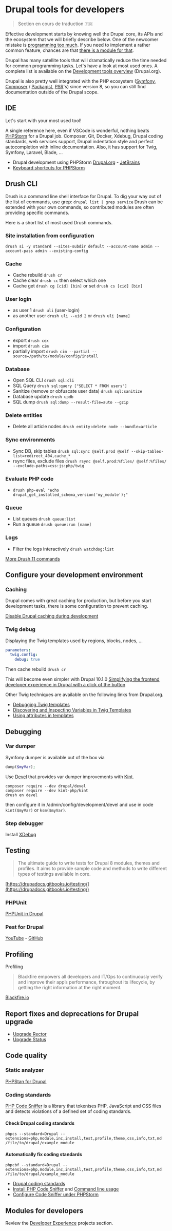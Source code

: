 # Drupal tools for developers

> Section en cours de traduction 🇫🇷

Effective development starts by knowing well the Drupal core, its APIs and the ecosystem that we will briefly describe below. One of the newcomer mistake is [programming too much](https://books.google.be/books?id=JrW9CgAAQBAJ&pg=PA73&lpg=PA73#v=onepage&q&f=false). If you need to implement a rather common feature, chances are that [there is a module for that](/build/modules-themes-distributions).

Drupal has many satellite tools that will dramatically reduce the time needed for common programming tasks. 
Let's have a look at most used ones. A complete list is available on the [Development tools overview](https://www.drupal.org/docs/develop/development-tools/development-tools-overview) (Drupal.org).

Drupal is also pretty well integrated with the PHP ecosystem ([Symfony](https://symfony.com/), [Composer](https://getcomposer.org/) / [Packagist](https://packagist.org/), [PSR](http://www.php-fig.org/psr/)'s) since version 8, so you can still find documentation outside of the Drupal scope.

## IDE

Let's start with your most used tool!

A single reference here, even if VSCode is wonderful, nothing beats [PHPStorm](https://www.jetbrains.com/phpstorm/) for a Drupal job.
Composer, Git, Docker, Xdebug, Drupal coding standards, web services support, Drupal indentation style
and perfect autocompletion with inline documentation. Also, it has support for Twig, Symfony, Laravel, Blade, ...

- Drupal development using PHPStorm [Drupal.org](https://www.drupal.org/docs/develop/development-tools/configuring-phpstorm) - [JetBrains](https://www.jetbrains.com/help/phpstorm/drupal-support.html)
- [Keyboard shortcuts for PHPStorm](https://www.jetbrains.com/help/phpstorm/mastering-keyboard-shortcuts.html)

## Drush CLI

Drush is a command line shell interface for Drupal.
To dig your way out of the list of commands, use grep: `drupal list | grep service`
Drush can be extended with your own commands, so contributed modules are often providing specific commands.

Here is a short list of most used Drush commands.

### Site installation from configuration

`drush si -y standard --sites-subdir default --account-name admin --account-pass admin --existing-config `

### Cache

- Cache rebuild `drush cr`
- Cache clear `drush cc` then select which one
- Cache get `drush cg [cid] [bin]` or set `drush cs [cid] [bin]`

### User login

- as user 1 `drush uli` (user-login)
- as another user `drush uli --uid 2` or `drush uli [name]`

### Configuration

- export `drush cex`
- import `drush cim`
- partially import `drush cim --partial --source=/path/to/module/config/install`

### Database

- Open SQL CLI `drush sql:cli`
- SQL Query `drush sql:query ["SELECT * FROM users"]`
- Sanitize (remove or obfuscate user data) `drush sql:sanitize`
- Database update `drush updb`
- SQL dump `drush sql:dump --result-file=auto --gzip`

### Delete entities

- Delete all article nodes `drush entity:delete node --bundle=article` 

### Sync environments

- Sync DB, skip tables `drush sql:sync @self.prod @self --skip-tables-list=redirect_404,cache_*`
- rsync files, exclude files `drush rsync @self.prod:%files/ @self:%files/ --exclude-paths=css:js:php/twig`

### Evaluate PHP code

- `drush php-eval "echo drupal_get_installed_schema_version('my_module');"`

### Queue

- List queues `drush queue:list`
- Run a queue `drush queue:run [name]`

### Logs

- Filter the logs interactively `drush watchdog:list`

[More Drush 11 commands](https://www.drush.org/11.x/commands/all/)

## Configure your development environment

### Caching

Drupal comes with great caching for production, but before you start development tasks, there is some configuration to prevent caching.

[Disable Drupal caching during development](https://www.drupal.org/node/2598914)

### Twig debug

Displaying the Twig templates used by regions, blocks, nodes, ...

```yaml filename="development.services.yml"
parameters:
  twig.config:
    debug: true
```

Then cache rebuild
`drush cr`

This will become even simpler with Drupal 10.1.0
[Simplifying the frontend developer experience in Drupal with a click of the button](https://mglaman.dev/blog/simplifying-frontend-developer-experience-drupal-click-button)

Other Twig techniques are available on the following links from Drupal.org.

*   [Debugging Twig templates](https://www.drupal.org/docs/8/theming/twig/debugging-twig-templates)
*   [Discovering and Inspecting Variables in Twig Templates](https://www.drupal.org/docs/8/theming/twig/discovering-and-inspecting-variables-in-twig-templates)
*   [Using attributes in templates](https://www.drupal.org/docs/8/theming-drupal-8/using-attributes-in-templates)

## Debugging

### Var dumper

Symfony dumper is available out of the box via

```php
dump($myVar);
```

Use [Devel](https://www.drupal.org/project/devel) that provides var dumper improvements with [Kint](https://github.com/kint-php/kint).

```
composer require --dev drupal/devel
composer require --dev kint-php/kint
drush en devel
```

then configure it in /admin/config/development/devel and use in code `kint($myVar)` or `ksm($myVar)`.

### Step debugger

Install [XDebug](https://www.drupal.org/docs/develop/development-tools/xdebug-debugger)

## Testing

> The ultimate guide to write tests for Drupal 8 modules, themes and profiles. It aims to provide sample code and methods to write different types of testings available in core.

[https://drupadocs.gitbooks.io/testing/](https://drupadocs.gitbooks.io/testing/)

### PHPUnit

[PHPUnit in Drupal](https://www.drupal.org/docs/automated-testing/phpunit-in-drupal)

### Pest for Drupal

[YouTube](https://www.youtube.com/watch?v=2uJTOPE0Udg) - [GitHub](https://github.com/mglaman/pest-plugin-drupal)

## Profiling

Profiling

> Blackfire empowers all developers and IT/Ops to continuously verify and improve their app’s
> performance, throughout its lifecycle, by getting the right information at the right moment.

[Blackfire.io](https://blackfire.io/)

## Report fixes and deprecations for Drupal upgrade

- [Upgrade Rector](https://www.drupal.org/project/upgrade_rector)
- [Upgrade Status](https://www.drupal.org/project/upgrade_status)

## Code quality

### Static analyzer

[PHPStan for Drupal](https://github.com/mglaman/phpstan-drupal)

### Coding standards

[PHP Code Sniffer](https://github.com/squizlabs/PHP_CodeSniffer) is a library that tokenises PHP, JavaScript and CSS files and detects violations of a defined set of coding standards.

#### Check Drupal coding standards

`phpcs --standard=Drupal --extensions=php,module,inc,install,test,profile,theme,css,info,txt,md /file/to/drupal/example_module`

#### Automatically fix coding standards

`phpcbf --standard=Drupal --extensions=php,module,inc,install,test,profile,theme,css,info,txt,md /file/to/drupal/example_module`

* [Drupal coding standards](https://www.drupal.org/docs/develop/standards)
* [Install PHP Code Sniffer](https://www.drupal.org/node/1419988) and [Command line usage](https://www.drupal.org/node/1587138)
* [Configure Code Sniffer under PHPStorm](https://confluence.jetbrains.com/display/PhpStorm/Drupal+Development+using+PhpStorm#DrupalDevelopmentusingPhpStorm-CoderandPHPCodeSnifferIntegration)

## Modules for developers

Review the [Developer Experience](/build/modules-themes-distributions#developer-experience) projects section.
